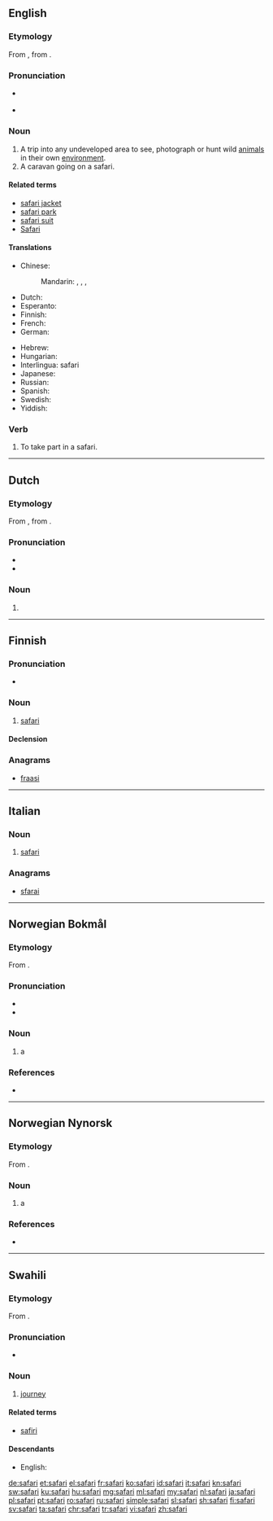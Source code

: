 {{also|Safari}}
==English==
{{wikipedia}}

===Etymology===
From {{etyl|sw|en}} {{term|safari|lang=sw}}, from {{etyl|ar|en}} {{term|سفر|sc=Arab|tr=safara||travel|lang=ar}}.

===Pronunciation===
* {{a|UK}} {{IPA|/səˈfɑː(ɹ).i/|lang=en}}
* {{rhymes|ɑːri|lang=en}}

===Noun===
{{en-noun}}

# A trip into any undeveloped area to see, photograph or hunt wild [[animal]]s in their own [[environment]].
# A caravan going on a safari.

====Related terms====
* [[safari jacket]]
* [[safari park]]
* [[safari suit]]
* [[Safari]]

====Translations====
{{trans-top|a trip into any undeveloped area}}
* Chinese:
*: Mandarin: {{qualifier|hunt expedition}} {{t|cmn|狩獵遠征|sc=Hani}}, {{t|cmn|狩猎远征|sc=Hani}}, {{qualifier|photograph expedition}} {{t|cmn|攝影遠征|sc=Hani}}, {{t|cmn|摄影远征|tr=shèyǐng yuǎnzhēng|sc=Hani}}
* Dutch: {{t+|nl|safari}}
* Esperanto: {{t|eo|safario}}
* Finnish: {{t+|fi|safari}}
* French: {{t+|fr|safari|m}}
* German: {{t+|de|Safari|f}}
{{trans-mid}}
* Hebrew: {{t|he|ספארי|m|sc=Hebr}}
* Hungarian: {{t|hu|szafari}}
* Interlingua: safari
* Japanese: {{t|ja|サファリ|tr=safari|sc=Jpan}}
* Russian: {{t+|ru|сафари|n|tr=safári}}
* Spanish: {{t|es|safari|m}}
* Swedish: {{t+|sv|safari|c}}
* Yiddish: {{t|yi|my nan|sc=Hebr}}
{{trans-bottom}}

===Verb===
{{en-verb}}

# {{context|intransitive|lang=en}} To take part in a safari.

----

==Dutch==
{{wikipedia|lang=nl|Safari (expeditie)}}

===Etymology===
From {{etyl|sw|nl}} {{term|safari|lang=sw}}, from {{etyl|ar|nl}} {{term|سفر|sc=Arab|tr=safara||travel|lang=ar}}.

===Pronunciation===
* {{audio|Nl-safari.ogg|Audio|lang=nl}}
* {{hyphenation|sa|fa|ri|lang=nl}}

===Noun===
{{nl-noun|m|-'s|safarietje}}

# {{l|en|safari}}

----

==Finnish==

===Pronunciation===
* {{rhymes|ɑri|lang=fi}}

===Noun===
{{head|fi|noun}}

# [[#English|safari]]

====Declension====
{{fi-decl-paperi|safar|a}}

===Anagrams===
* [[fraasi#Finnish|fraasi]]

----

==Italian==

===Noun===
{{wikipedia|lang=it}}
{{head|it|noun|g=m|inv}}

# [[#English|safari]]

===Anagrams===
* [[sfarai#Italian|sfarai]]

----

==Norwegian Bokmål==
{{wikipedia|lang=no}}

===Etymology===
From {{etyl|sw|nb}} {{term|safari|lang=sw}}.

===Pronunciation===
* {{IPA|/sɑfɑːrɪ/|lang=no}}
* {{rhymes|ɪ|lang=no}}

===Noun===
{{nb-noun-m1}}

# a {{l|en|safari}}

===References===
* {{R:The Bokmål Dictionary}}

----
==Norwegian Nynorsk==

===Etymology===
From {{etyl|sw|nn}} {{term|safari|lang=sw}}.

===Noun===
{{nn-noun-m1}}

# a {{l|en|safari}}

===References===
* {{R:The Nynorsk Dictionary}}

----
==Swahili==

===Etymology===
From {{etyl|ar|sw}} {{term|سفر|tr=safar|sc=Arab||travel|lang=ar}}.

===Pronunciation===
* {{IPA|/sɑˈfɑ.ɾi/|lang=sw}}

===Noun===
{{sw-noun|n}}

# [[journey]]

====Related terms====
* [[safiri]]

====Descendants====
* English: {{l|en|safari}}

[[de:safari]]
[[et:safari]]
[[el:safari]]
[[fr:safari]]
[[ko:safari]]
[[id:safari]]
[[it:safari]]
[[kn:safari]]
[[sw:safari]]
[[ku:safari]]
[[hu:safari]]
[[mg:safari]]
[[ml:safari]]
[[my:safari]]
[[nl:safari]]
[[ja:safari]]
[[pl:safari]]
[[pt:safari]]
[[ro:safari]]
[[ru:safari]]
[[simple:safari]]
[[sl:safari]]
[[sh:safari]]
[[fi:safari]]
[[sv:safari]]
[[ta:safari]]
[[chr:safari]]
[[tr:safari]]
[[vi:safari]]
[[zh:safari]]